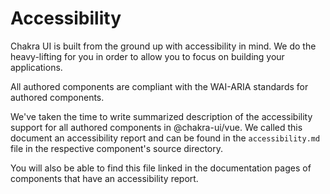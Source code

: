 # Accessibility

Chakra UI is built from the ground up with accessibility in mind. We do the
heavy-lifting for you in order to allow you to focus on building your applications.

All authored components are compliant with the WAI-ARIA standards for authored components.

<carbon-ad />

We've taken the time to write summarized description of the accessibility support for
all authored components in @chakra-ui/vue. We called this document an accessibility report
and can be found in the `accessibility.md` file in the respective component's source directory.

You will also be able to find this file linked in the documentation pages of components that have
an accessibility report.
